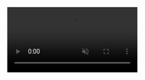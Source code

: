 <div style={{
  position: 'relative',
  minHeight: '100vh',
  overflow: 'hidden',
  marginTop: '-80px',
  paddingTop: '0'
}}>
  <video
    autoPlay
    loop
    muted
    playsInline
    style={{
      position: 'fixed',
      top: '50%',
      left: '50%',
      minWidth: '100%',
      minHeight: '100%',
      width: 'auto',
      height: 'auto',
      transform: 'translate(-50%, -50%)',
      objectFit: 'cover',
      zIndex: -1
    }}
    src="/videos/swpvideo.mp4"
  />
  <div style={{
    position: 'relative',
    zIndex: 1,
    minHeight: '100vh',
    display: 'flex',
    alignItems: 'center',
    justifyContent: 'center',
    padding: '4rem 2rem'
  }}>
    <div style={{
      maxWidth: '1200px',
      width: '100%',
      textAlign: 'center'
    }}>
      <img 
        src="/logo/swptitle.png"
        alt="Swarmpad"
        style={{
          maxWidth: '600px',
          width: '100%',
          height: 'auto',
          marginBottom: '2rem',
          filter: 'drop-shadow(0 8px 16px rgba(0, 0, 0, 0.6))'
        }}
      />
      <p style={{
        fontSize: '1.5rem',
        color: 'rgba(255, 255, 255, 0.8)',
        marginBottom: '5rem',
        fontWeight: '400'
      }}>
        The only AI powered Launchpad on Solana.
      </p>

      <div style={{
        display: 'grid',
        gridTemplateColumns: 'repeat(2, 1fr)',
        gap: '1.5rem',
        maxWidth: '900px',
        margin: '0 auto'
      }}>
        <Card
          title="What is Swarmpad?"
          icon="book-open"
          href="/quickstart"
          style={{
            backgroundColor: 'rgba(0, 0, 0, 0)',
            backdropFilter: 'blur(20px) saturate(180%)',
            WebkitBackdropFilter: 'blur(20px) saturate(180%)',
            border: '1px solid rgba(255, 255, 255, 0.15)',
            borderRadius: '16px',
            padding: '2.5rem',
            textAlign: 'left',
            transition: 'all 0.3s ease',
            boxShadow: '0 8px 32px 0 rgba(0, 0, 0, 0.37)'
          }}
        >
          <div style={{ color: 'rgba(255, 255, 255, 0.7)', fontSize: '1rem', marginTop: '0.5rem' }}>
            Discover the world of Swarmpad and create your own coin.
          </div>
        </Card>

        <Card
          title="How to start?"
          icon="code"
          href="/essentials/markdown"
          style={{
            backgroundColor: 'rgba(20, 20, 20, 0.7)',
            backdropFilter: 'blur(20px) saturate(180%)',
            WebkitBackdropFilter: 'blur(20px) saturate(180%)',
            border: '1px solid rgba(255, 255, 255, 0.15)',
            borderRadius: '16px',
            padding: '2.5rem',
            textAlign: 'left',
            transition: 'all 0.3s ease',
            boxShadow: '0 8px 32px 0 rgba(0, 0, 0, 0.37)'
          }}
        >
          <div style={{ color: 'rgba(255, 255, 255, 0.7)', fontSize: '1rem', marginTop: '0.5rem' }}>
            A guide to get started with Swarmpad.
          </div>
        </Card>

        <Card
          title="What is ULTRA Flywheel"
          icon="round-rocket"
          href="/quickstart"
          style={{
            backgroundColor: 'rgba(20, 20, 20, 0.7)',
            backdropFilter: 'blur(20px) saturate(180%)',
            WebkitBackdropFilter: 'blur(20px) saturate(180%)',
            border: '1px solid rgba(255, 255, 255, 0.15)',
            borderRadius: '16px',
            padding: '2.5rem',
            textAlign: 'left',
            transition: 'all 0.3s ease',
            boxShadow: '0 8px 32px 0 rgba(0, 0, 0, 0.37)'
          }}
        >
          <div style={{ color: 'rgba(255, 255, 255, 0.7)', fontSize: '1rem', marginTop: '0.5rem' }}>
            Everyone benefits, especially the community, by design.
          </div>
        </Card>

        <Card
          title="API Docs"
          icon="connect"
          href="/api-reference/introduction"
          style={{
            backgroundColor: 'rgba(20, 20, 20, 0.7)',
            backdropFilter: 'blur(20px) saturate(180%)',
            WebkitBackdropFilter: 'blur(20px) saturate(180%)',
            border: '1px solid rgba(255, 255, 255, 0.15)',
            borderRadius: '16px',
            padding: '2.5rem',
            textAlign: 'left',
            transition: 'all 0.3s ease',
            boxShadow: '0 8px 32px 0 rgba(0, 0, 0, 0.37)'
          }}
        >
          <div style={{ color: 'rgba(255, 255, 255, 0.7)', fontSize: '1rem', marginTop: '0.5rem' }}>
            API documentation for developers.
          </div>
        </Card>
      </div>
    </div>
  </div>
</div>